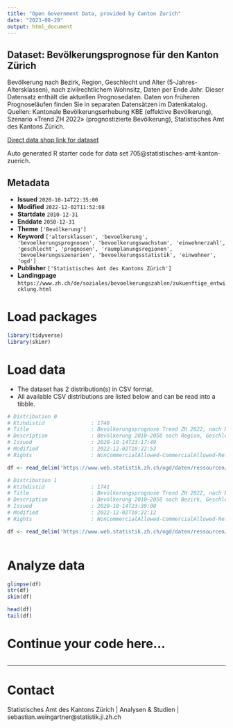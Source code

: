 ```yaml
---
title: "Open Government Data, provided by Canton Zurich"
date: "2023-08-29"
output: html_document
---
```


## Dataset: Bevölkerungsprognose für den Kanton Zürich

Bevölkerung nach Bezirk, Region, Geschlecht und Alter (5-Jahres-Altersklassen), nach zivilrechtlichem Wohnsitz, Daten per Ende Jahr. Dieser Datensatz enthält die aktuellen Prognosedaten. Daten von früheren Prognoseläufen finden Sie in separaten Datensätzen im Datenkatalog. Quellen: Kantonale Bevölkerungserhebung KBE (effektive Bevölkerung), Szenario «Trend ZH 2022» (prognostizierte Bevölkerung), Statistisches Amt des Kantons Zürich.

[Direct data shop link for dataset](https://www.zh.ch/de/politik-staat/opendata.zhweb-noredirect.zhweb-cache.html#/datasets/705@statistisches-amt-kanton-zuerich)

Auto generated R starter code for data set 705@statistisches-amt-kanton-zuerich.

## Metadata

- **Issued** `2020-10-14T22:35:00`
- **Modified** `2022-12-02T11:52:08`
- **Startdate** `2010-12-31`
- **Enddate** `2050-12-31`
- **Theme** `['Bevölkerung']`
- **Keyword** `['altersklassen', 'bevoelkerung', 'bevoelkerungsprognosen', 'bevoelkerungswachstum', 'einwohnerzahl', 'geschlecht', 'prognosen', 'raumplanungsregionen', 'bevoelkerungsszenarien', 'bevoelkerungsstatistik', 'einwohner', 'ogd']`
- **Publisher** `['Statistisches Amt des Kantons Zürich']`
- **Landingpage** `https://www.zh.ch/de/soziales/bevoelkerungszahlen/zukuenftige_entwicklung.html`


# Load packages

```r

library(tidyverse)
library(skimr)

```

# Load data

-   The dataset has 2 distribution(s) in CSV format.
-   All available CSV distributions are listed below and can be read into a tibble.

```r

# Distribution 0
# Ktzhdistid               : 1740
# Title                    : Bevölkerungsprognose Trend ZH 2022, nach Region, Geschlecht und 20 Altersklassen
# Description              : Bevölkerung 2010–2050 nach Region, Geschlecht und Alter, nach zivilrechtlichem Wohnsitz, Daten per Ende Jahr. Maschinenlesbares Format.
# Issued                   : 2020-10-14T23:17:49
# Modified                 : 2022-12-02T10:22:53
# Rights                   : NonCommercialAllowed-CommercialAllowed-ReferenceNotRequired

df <- read_delim('https://www.web.statistik.zh.ch/ogd/daten/ressourcen/KTZH_00000705_00001740.csv')

# Distribution 1
# Ktzhdistid               : 1741
# Title                    : Bevölkerungsprognose Trend ZH 2022, nach Bezirk, Geschlecht und 20 Altersklassen
# Description              : Bevölkerung 2010–2050 nach Bezirk, Geschlecht und Alter, nach zivilrechtlichem Wohnsitz, Daten per Ende Jahr. Maschinenlesbares Format.
# Issued                   : 2020-10-14T23:39:00
# Modified                 : 2022-12-02T10:22:12
# Rights                   : NonCommercialAllowed-CommercialAllowed-ReferenceNotRequired

df <- read_delim('https://www.web.statistik.zh.ch/ogd/daten/ressourcen/KTZH_00000705_00001741.csv')



```

# Analyze data

```r

glimpse(df)
str(df)
skim(df)

head(df)
tail(df)

```

# Continue your code here...

```r

```

------------------------------------------------------------------------

# Contact

Statistisches Amt des Kantons Zürich | Analysen & Studien | sebastian.weingartner@statistik.ji.zh.ch
